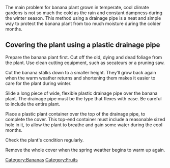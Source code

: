 The main problem for banana plant grown in temperate, cool climate gardens is not so much the cold as the rain and constant dampness during the winter season. This method using a drainage pipe is a neat and simple way to protect the banana plant from too much moisture during the colder months.

== Covering the plant using a plastic drainage pipe ==

Prepare the banana plant first. Cut off the old, dying and dead foliage from the plant. Use clean cutting equipment, such as secateurs or a pruning saw.

Cut the banana stalks down to a smaller height. They’ll grow back again when the warm weather returns and shortening them makes it easier to care for the plant during winter.

Slide a long piece of wide, flexible plastic drainage pipe over the banana plant. The drainage pipe must be the type that flexes with ease. Be careful to include the entire plant. 

Place a plastic plant container over the top of the drainage pipe, to complete the cover. This top-end container must include a reasonable sized hole in it, to allow the plant to breathe and gain some water during the cool months.

Check the plant's condition regularly.

Remove the whole cover when the spring weather begins to warm up again.



[[Category:Bananas]]
[[Category:Fruits]]